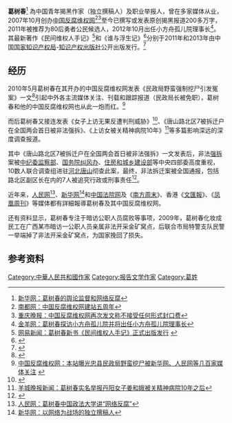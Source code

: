 {{BLPsources|date=2013年7月}}
'''葛树春'''<ref>[http://news.xinhuanet.com/edu/2013-01/11/c_124220178.html 新华网：葛树春的舆论监督和网络反腐]</ref>
為中国青年揭黑作家（独立撰稿人）及职业举报人，曾在多家媒体从业，2007年10月创办[[中国反腐维权网|中国反腐维权网]]<ref>[http://gcontent.oeeee.com/0/43/043d991b8177e031/Blog/2ee/4823c9.htmll 南都网：中国反腐维权网建站五周年]{{dead link|date=十月 2017 |bot=InternetArchiveBot }}</ref><ref>[http://cq.cqwb.com.cn/NewsFiles/201202/28/891409.shtmll 重庆晚报：中国反腐维权网再次发文称不接受任何形式封口费]{{dead link|date=十月 2017 |bot=InternetArchiveBot }}</ref>至今已撰写或发表原创揭黑报道200多万字，2011年被推荐为80后勇者公民候选人，2012年10月出任小方舟孤儿院理事长<ref>[http://news.ycwb.com/2012-10/28/content_4082514.html 金羊网：葛树春探访小方舟孤儿院并将出任小方舟孤儿院理事长]{{dead link|date=2018年4月 |bot=InternetArchiveBot |fix-attempted=yes }}</ref>。其最新著作《民间维权人手记》<ref>[http://news.163.com/11/1021/15/7GTB2PVI00014AEE.htmll 网易新闻：葛树春新书《民间维权人手记》正式出版发行] {{webarchive|url=https://archive.is/20130819030353/http://news.163.com/11/1021/15/7GTB2PVI00014AEE.htmll |date=2013-08-19 }}</ref>和《谁与浮生记》<ref>{{Cite web |url=http://v.youku.com/v_show/id_XNTk2Nzg1OTI0.htmll |title=优酷视频：葛树春新书《谁与浮生记》出版发行 |access-date=2013-08-19 |archive-date=2018-04-10 |archive-url=https://web.archive.org/web/20180410135121/http://v.youku.com/v_show/id_XNTk2Nzg1OTI0.htmll |dead-url=no }}</ref>分别于2011年和2013年由中国[[国家知识产权局|国家知识产权局]]-[[知识产权出版社|知识产权出版社]]公开出版发行。<ref>{{Cite web |url=http://news.sina.com.cn/c/2010-05-26/102117566224s.shtml |title=新浪新闻：葛树春维权：山东一非法拆迁受害者顺利息访 |access-date=2012-07-15 |archive-date=2016-03-04 |archive-url=https://web.archive.org/web/20160304100443/http://news.sina.com.cn/c/2010-05-26/102117566224s.shtml |dead-url=no }}</ref>

== 经历 ==
2010年5月葛树春在其开办的中国反腐维权网发表《民政局野蛮强制挖尸引发冤案》一文<ref>{{Cite web |url=http://www.cnhan.com/gb/content/2010-07/21/content_1173966.htm |title=汉网新闻：葛树春:别了 因挖人尸体而闻名的民政局长 |access-date=2012-07-15 |archive-url=https://web.archive.org/web/20160306104323/http://www.cnhan.com/gb/content/2010-07/21/content_1173966.htm |archive-date=2016-03-06 |dead-url=yes }}</ref>引起中外各主流媒体关注、刊载和跟踪报道（民政局长被免职），葛树春和他的中国反腐维权网也从此一炮而红。<ref>[http://www.360fanfu.com/sdbd/2010-05-14/1760.html 中国反腐维权网：本站曝光忠县民政局野蛮挖尸被新华网、人民网等几百家媒体关注] {{dead link}}</ref>

而后葛树春又接连发表《女子上访无果反遭判刑威胁》<ref>{{Cite web |url=http://news.sina.com.cn/s/p/2010-07-14/111120676172.shtml |title=新浪网新闻：农民土地被霸占上访无果遭威胁 |access-date=2013-08-19 |archive-date=2016-03-04 |archive-url=https://web.archive.org/web/20160304133535/http://news.sina.com.cn/s/p/2010-07-14/111120676172.shtml |dead-url=no }}</ref>、《唐山路北区7被拆迁户在全国两会首日被非法强拆》、《上访女被关精神病院10年》<ref>[http://news.ycwb.com/2012-03/28/content_3756813.html 羊城晚报新闻：葛树春实名举报丹阳女子姜和娥被关精神病院10年之后]{{dead link|date=2018年4月 |bot=InternetArchiveBot |fix-attempted=yes }}</ref>等多篇影响深远的深度调查报道。

其中《唐山路北区7被拆迁户在全国两会首日被非法强拆》一文发表后，非法[[强拆|强拆]]案被[[中纪委|中纪委]][[监察部|监察部]]、[[国务院纠风办|国务院纠风办]]、[[住房和城乡建设部|住房和城乡建设部]]等中央四部委高度重视，10数人联合调查组进驻[[河北|河北]][[唐山|唐山]]彻查此案，最终，非法拆迁案被全国通报，包括路北区副区长在内的7人被追究行政或刑事责任<ref>{{Cite web |url=http://news.xhby.net/system/2011/10/13/011853604.shtml |title=新华报业网：揭黑作家葛树春帮助唐山非法拆迁受害者息访 |access-date=2013-08-19 |archive-url=https://web.archive.org/web/20130207053918/http://news.xhby.net/system/2011/10/13/011853604.shtml |archive-date=2013-02-07 |dead-url=yes }}</ref>。
 
近年来，[[人民网|人民网]]<ref>[http://xj.people.com.cn/n/2012/1210/c186332-17839632.htmll 人民网：葛树春中国政法大学讲“网络反腐”]{{dead link|date=2018年4月 |bot=InternetArchiveBot |fix-attempted=yes }}</ref>、[[新华网|新华网]]<ref>[http://news.xinhuanet.com/life/2011-03/17/c_121199463.html 新华网：以网络为战场的独立撰稿人]{{dead link|date=2018年4月 |bot=InternetArchiveBot |fix-attempted=yes }}</ref>和[[中国法院网|中国法院网]]及《[[南方周末|南方周末]]》、香港《[[文匯報_(香港)|文匯報]]》、《[[凤凰周刊|凤凰周刊]]》等媒体都有詳細報導葛树春及其中国反腐维权网。

还有资料显示，葛树春专注于暗访公职人员腐败等事项，2009年，葛树春化妆成民工在广西某市暗访一公职人员亲属非法开采金矿窝点，后联合市局特警支队民警一举端掉了非法开采金矿窝点，为国家挽回了损失。

== 参考资料 ==
{{reflist}}

[[Category:中華人民共和國作家|Category:中華人民共和國作家]]
[[Category:报告文学作家|Category:报告文学作家]]
[[Category:葛姓|Category:葛姓]]
